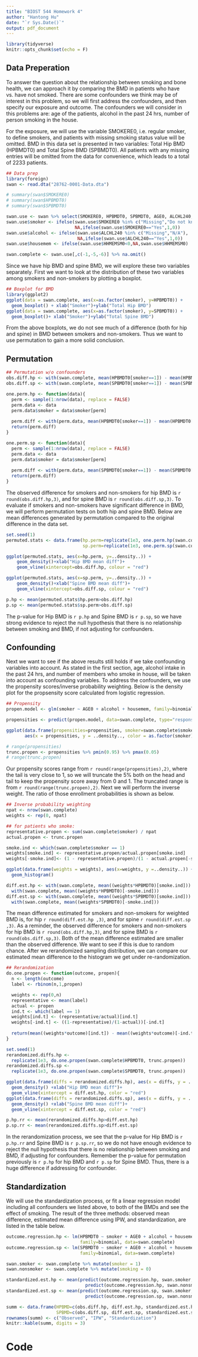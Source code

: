 ---
title: "BIOST 544 Homework 4"
author: "Hantong Hu"
date: "`r Sys.Date()`"
output: pdf_document
---

```{r setup, include=FALSE}
library(tidyverse)
knitr::opts_chunk$set(echo = F)
```

## Data Preperation

To answer the question about the relationship between smoking and bone health, we can approach it by comparing the BMD in patients who have vs. have not smoked. There are some confounders we think may be of interest in this problem, so we will first address the confounders, and then specify our exposure and outcome. The confounders we will consider in this problems are: age of the patients, alcohol in the past 24 hrs, number of person smoking in the house.

For the exposure, we will use the variable SMOKERE0, i.e. regular smoker, to define smokers, and patients with missing smoking status value will be omitted. BMD in this data set is presented in two variables: Total Hip BMD (HPBMDT0) and Total Spine BMD (SPBMDT0). All patients with any missing entries will be omitted from the data for convenience, which leads to a total of 2233 patients.

```{r data prep, warning=FALSE, message=FALSE, echo =FALSE, fig.height=3, fig.width=3, fig.align='center'}
## Data prep
library(foreign)
swan <- read.dta("28762-0001-Data.dta")

# summary(swan$SMOKERE0)
# summary(swan$HPBMDT0)
# summary(swan$SPBMDT0)

swan.use <- swan %>% select(SMOKERE0, HPBMDT0, SPBMDT0, AGE0, ALCHL240, HHMEMSM0)
swan.use$smoker <- ifelse(swan.use$SMOKERE0 %in% c("Missing","Do not know","NA's"),
                          NA,ifelse(swan.use$SMOKERE0=="Yes",1,0))
swan.use$alcohol <- ifelse(swan.use$ALCHL240 %in% c("Missing","N/A"),
                           NA,ifelse(swan.use$ALCHL240=="Yes",1,0))
swan.use$housemem <- ifelse(swan.use$HHMEMSM0<0,NA,swan.use$HHMEMSM0)

swan.complete <- swan.use[,c(-1,-5,-6)] %>% na.omit()
```

Since we have hip BMD and spine BMD, we will explore these two variables separately. First we want to look at the distribution of these two variables among smokers and non-smokers by plotting a boxplot.

```{r boxplot, warning=FALSE, message=FALSE, echo =FALSE, fig.height=3, fig.width=3}
## Boxplot for BMD
library(ggplot2)
ggplot(data = swan.complete, aes(x=as.factor(smoker), y=HPBMDT0)) +
  geom_boxplot() + xlab("Smoker")+ylab("Total Hip BMD")
ggplot(data = swan.complete, aes(x=as.factor(smoker), y=SPBMDT0)) +
  geom_boxplot()+ xlab("Smoker")+ylab("Total Spine BMD")
```

From the above boxplots, we do not see much of a difference (both for hip and spine) in BMD between smokers and non-smokers. Thus we want to use permutation to gain a more solid conclusion.

## Permutation

```{r perm, warning=FALSE, message=FALSE, echo =F, results='hide'}
## Permutation w/o confounders
obs.diff.hp <- with(swan.complete, mean(HPBMDT0[smoker==1]) - mean(HPBMDT0[smoker==0]))
obs.diff.sp <- with(swan.complete, mean(SPBMDT0[smoker==1]) - mean(SPBMDT0[smoker==0]))

one.perm.hp <- function(data){
  perm <- sample(1:nrow(data), replace = FALSE)
  perm.data <- data
  perm.data$smoker = data$smoker[perm]
  
  perm.diff <- with(perm.data, mean(HPBMDT0[smoker==1]) - mean(HPBMDT0[smoker==0]))
  return(perm.diff)
}

one.perm.sp <- function(data){
  perm <- sample(1:nrow(data), replace = FALSE)
  perm.data <- data
  perm.data$smoker = data$smoker[perm]
  
  perm.diff <- with(perm.data, mean(SPBMDT0[smoker==1]) - mean(SPBMDT0[smoker==0]))
  return(perm.diff)
}
```

The observed difference for smokers and non-smokers for hip BMD is `r round(obs.diff.hp,3)`, and for spine BMD is `r round(obs.diff.sp,3)`. To evaluate if smokers and non-smokers have significant difference in BMD, we will perform permutation tests on both hip and spine BMD. Below are mean differences generated by permutation compared to the original difference in the data set.

```{r perm test, warning=FALSE, message=FALSE, echo =F, fig.width=3, fig.height=3}
set.seed(1)
permuted.stats <- data.frame(hp.perm=replicate(1e3, one.perm.hp(swan.complete)), 
                             sp.perm=replicate(1e3, one.perm.sp(swan.complete)))

ggplot(permuted.stats, aes(x=hp.perm, y=..density..)) +
    geom_density()+xlab("Hip BMD mean diff")+
    geom_vline(xintercept=obs.diff.hp, colour = "red")

ggplot(permuted.stats, aes(x=sp.perm, y=..density..)) +
    geom_density()+xlab("Spine BMD mean diff")+
    geom_vline(xintercept=obs.diff.sp, colour = "red")
```

```{r perm p value, warning=FALSE, message=FALSE, echo =F, results='hide'}
p.hp <- mean(permuted.stats$hp.perm>obs.diff.hp)
p.sp <- mean(permuted.stats$sp.perm>obs.diff.sp)
```

The p-value for Hip BMD is `r p.hp` and Spine BMD is `r p.sp`, so we have strong evidence to reject the null hypothesis that there is no relationship between smoking and BMD, if not adjusting for confounders.

## Confounding

Next we want to see if the above results still holds if we take confounding variables into account. As stated in the first section, age, alcohol intake in the past 24 hrs, and number of members who smoke in house, will be taken into account as confounding variables. To address the confounders, we use the propensity scores/inverse probability weighting. Below is the density plot for the propsensity score calculated from logistic regression.

```{r Propensity, warning=FALSE, message=FALSE, echo = F, fig.width=5, fig.height=3, fig.align='center'}
## Propensity
propen.model <- glm(smoker ~ AGE0 + alcohol + housemem, family=binomial, data=swan.complete)

propensities <- predict(propen.model, data=swan.complete, type="response")

ggplot(data.frame(propensities=propensities, smoker=swan.complete$smoker), 
       aes(x = propensities, y = ..density.., color = as.factor(smoker))) + geom_density()

# range(propensities)
trunc.propen <- propensities %>% pmin(0.95) %>% pmax(0.05)
# range(trunc.propen)
```

Our propensity scores range from `r round(range(propensities),2)`, where the tail is very close to 1, so we will truncate the 5% both on the head and tail to keep the propensity score away from 0 and 1. The truncated range is from `r round(range(trunc.propen),2)`. Next we will perform the inverse weight. The ratio of those enrollment probabilities is shown as below.

```{r ipw, warning=FALSE, message=FALSE, echo =F, fig.height=3, fig.width=4, fig.align='center'}
## Inverse probability weighting
npat <- nrow(swan.complete)
weights <- rep(0, npat)

## for patients who smoke:
representative.propen <- sum(swan.complete$smoker) / npat
actual.propen <- trunc.propen

smoke.ind <- which(swan.complete$smoker == 1)
weights[smoke.ind] <- representative.propen/actual.propen[smoke.ind]
weights[-smoke.ind]<- (1 - representative.propen)/(1 - actual.propen[-smoke.ind])

ggplot(data.frame(weights = weights), aes(x=weights, y =..density..)) + 
  geom_histogram()

diff.est.hp <- with(swan.complete, mean((weights*HPBMDT0)[smoke.ind])) - 
  with(swan.complete, mean((weights*HPBMDT0)[-smoke.ind]))
diff.est.sp <- with(swan.complete, mean((weights*SPBMDT0)[smoke.ind])) - 
  with(swan.complete, mean((weights*SPBMDT0)[-smoke.ind]))
```

The mean difference estimated for smokers and non-smokers for weighted BMD is, for hip `r round(diff.est.hp ,3)`, and for spine `r round(diff.est.sp ,3)`. As a reminder, the observed difference for smokers and non-smokers for hip BMD is `r round(obs.diff.hp,3)`, and for spine BMD is `r round(obs.diff.sp,3)`. Both of the mean difference estimated are smaller than the observed difference. We want to see if this is due to random chance. After we rerandomized sampling distribution, we can compare our estimated mean difference to the histogram we get under re-randomization.

```{r re-rand, warning=FALSE, message=FALSE, echo =F, fig.height=3, fig.width=3}
## Rerandomization
do.one.propen <- function(outcome, propen){
  n <- length(outcome)
  label <- rbinom(n,1,propen)

  weights <- rep(0,n)  
  representative <- mean(label)
  actual <- propen
  ind.t <- which(label == 1)
  weights[ind.t] <- (representative/actual)[ind.t]
  weights[-ind.t] <- ((1-representative)/(1-actual))[-ind.t]
  
  return(mean((weights*outcome)[ind.t]) - mean((weights*outcome)[-ind.t]))
}

set.seed(1)
rerandomized.diffs.hp <- 
  replicate(1e3, do.one.propen(swan.complete$HPBMDT0, trunc.propen))
rerandomized.diffs.sp <- 
  replicate(1e3, do.one.propen(swan.complete$SPBMDT0, trunc.propen))

ggplot(data.frame(diffs = rerandomized.diffs.hp), aes(x = diffs, y = ..density..)) +
  geom_density() +xlab("Hip BMD mean diff")+
  geom_vline(xintercept = diff.est.hp, color = "red")
ggplot(data.frame(diffs = rerandomized.diffs.sp), aes(x = diffs, y = ..density..)) +
  geom_density() +xlab("Spine BMD mean diff")+
  geom_vline(xintercept = diff.est.sp, color = "red")
```

```{r rerand p value, warning=FALSE, message=FALSE, echo =F, results='hide'}
p.hp.rr <- mean(rerandomized.diffs.hp>diff.est.hp)
p.sp.rr <- mean(rerandomized.diffs.sp>diff.est.sp)
```

In the rerandomization process, we see that the p-value for Hip BMD is `r p.hp.rr` and Spine BMD is `r p.sp.rr`, so we do not have enough evidence to reject the null hypothesis that there is no relationship between smoking and BMD, if adjusting for confounders. Remember the p-value for permutation previously is `r p.hp` for hip BMD and `r p.sp` for Spine BMD. Thus, there is a huge difference if addressing for confounder.

## Standardization

We will use the standardization process, or fit a linear regression model including all confounders we listed above, to both of the BMDs and see the effect of smoking. The result of the three methods: observed mean difference, estimated mean difference using IPW, and standardization, are listed in the table below.

```{r standardization, warning=FALSE, message=FALSE, echo =F}
outcome.regression.hp <- lm(HPBMDT0 ~ smoker + AGE0 + alcohol + housemem, 
                            family=binomial, data=swan.complete)
outcome.regression.sp <- lm(SPBMDT0 ~ smoker + AGE0 + alcohol + housemem, 
                            family=binomial, data=swan.complete)

swan.smoker <- swan.complete %>% mutate(smoker = 1)
swan.nonsmoker <- swan.complete %>% mutate(smoking = 0)

standardized.est.hp <- mean(predict(outcome.regression.hp, swan.smoker, type = "response") -
                              predict(outcome.regression.hp, swan.nonsmoker, type = "response"))
standardized.est.sp <- mean(predict(outcome.regression.sp, swan.smoker, type = "response") -
                              predict(outcome.regression.sp, swan.nonsmoker, type = "response"))

summ <- data.frame(HPBMD=c(obs.diff.hp, diff.est.hp, standardized.est.hp), 
                   SPBMD=c(obs.diff.sp, diff.est.sp, standardized.est.sp))
rownames(summ) <- c("Observed", "IPW", "Standardization")
knitr::kable(summ, digits = 3)
```


\pagebreak

# Code
```{r ref.label=knitr::all_labels(), echo=TRUE, eval=FALSE}
```